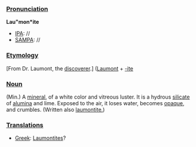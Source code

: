 ===[[Pronunciation]]===

'''Lau"mon*ite'''
*[[IPA]]: //
*[[SAMPA]]: //
===[[Etymology]]===

[From Dr. Laumont, the [[discoverer]].] ([[en:Laumont|Laumont]] + [[-ite]]
===[[Noun]]===

(Min.) A [[mineral]], of a white color and vitreous luster. It is a hydrous [[silicate]] of [[alumina]] and lime. Exposed to the air, it loses water, becomes [[opaque]], and crumbles. (Written also [[laumontite.]])
===[[Translations]]===
*[[Greek]]: [[Laumontites]]?